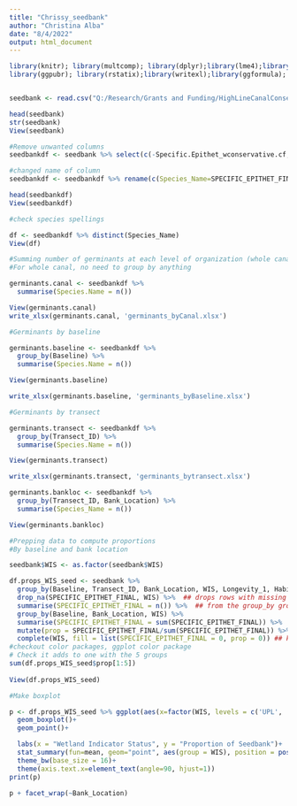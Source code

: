 ```yaml
---
title: "Chrissy_seedbank"
author: "Christina Alba"
date: "8/4/2022"
output: html_document
---
```


```r

library(knitr); library(multcomp); library(dplyr);library(lme4);library(ggplot2); library(tidyverse); library(tidytext);
library(ggpubr); library(rstatix);library(writexl);library(ggformula); library(tidyr);library(reshape2); library(sjPlot); library(emmeans)


seedbank <- read.csv("Q:/Research/Grants and Funding/HighLineCanalConservancy_2019/7_Project/Stormwater_MovedToQ_UseMe/Data_Analysis/seedbank/20220802_HLC_SB_Data_Final4.csv")

head(seedbank)
str(seedbank)
View(seedbank)

#Remove unwanted columns
seedbankdf <- seedbank %>% select(c(-Specific.Epithet_wconservative.cf, -Org_trayID))

#changed name of column
seedbankdf <- seedbankdf %>% rename(c(Species_Name=SPECIFIC_EPITHET_FINAL, Germinant_ID_Number = Germinant.ID))

head(seedbankdf)
View(seedbankdf)

#check species spellings

df <- seedbankdf %>% distinct(Species_Name)
View(df)

```

```r

#Summing number of germinants at each level of organization (whole canal, baselines, transects)
#For whole canal, no need to group by anything

germinants.canal <- seedbankdf %>%
  summarise(Species.Name = n()) 

View(germinants.canal)
write_xlsx(germinants.canal, 'germinants_byCanal.xlsx')

#Germinants by baseline

germinants.baseline <- seedbankdf %>% 
  group_by(Baseline) %>%
  summarise(Species.Name = n()) 

View(germinants.baseline)

write_xlsx(germinants.baseline, 'germinants_byBaseline.xlsx')

#Germinants by transect

germinants.transect <- seedbankdf %>% 
  group_by(Transect_ID) %>%
  summarise(Species.Name = n()) 

View(germinants.transect)

write_xlsx(germinants.transect, 'germinants_bytransect.xlsx')

germinants.bankloc <- seedbankdf %>%
  group_by(Transect_ID, Bank_Location) %>%
  summarise(Species_Name = n())

View(germinants.bankloc)

```


```r

#Prepping data to compute proportions
#By baseline and bank location

seedbank$WIS <- as.factor(seedbank$WIS)

df.props_WIS_seed <- seedbank %>%
  group_by(Baseline, Transect_ID, Bank_Location, WIS, Longevity_1, Habit, Functional_Group_1, Nativity) %>%
  drop_na(SPECIFIC_EPITHET_FINAL, WIS) %>%  ## drops rows with missing values NA in either SPECIFIC_EPITHET_FINAL or WIS
  summarise(SPECIFIC_EPITHET_FINAL = n()) %>%  ## from the group_by groupings, count the number 
  group_by(Baseline, Bank_Location, WIS) %>%
  summarise(SPECIFIC_EPITHET_FINAL = sum(SPECIFIC_EPITHET_FINAL)) %>%  ## groups by baseline and Bank_location to sum SPECIFIC_EPITHET_FINAL
  mutate(prop = SPECIFIC_EPITHET_FINAL/sum(SPECIFIC_EPITHET_FINAL)) %>% ## mutate the df by adding prop that is each #sp/total
  complete(WIS, fill = list(SPECIFIC_EPITHET_FINAL = 0, prop = 0)) ## keep all levels of factor and replace NA with zeros for both   SPECIFIC_EPITHET_FINAL and prop
#checkout color packages, ggplot color package
# Check it adds to one with the 5 groups  
sum(df.props_WIS_seed$prop[1:5])
    
View(df.props_WIS_seed)

#Make boxplot

p <- df.props_WIS_seed %>% ggplot(aes(x=factor(WIS, levels = c('UPL', 'FACU', 'FAC', 'FACW', 'OBL', 'Juncus sp. (FACW-OBL)')), y=prop))+ 
  geom_boxplot()+
  geom_point()+

  labs(x = "Wetland Indicator Status", y = "Proportion of Seedbank")+
  stat_summary(fun=mean, geom="point", aes(group = WIS), position = position_dodge(.9), shape=20, size=2.5, color="red", fill="red")+
  theme_bw(base_size = 16)+
  theme(axis.text.x=element_text(angle=90, hjust=1))
print(p)

p + facet_wrap(~Bank_Location)


```